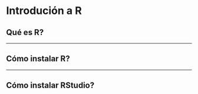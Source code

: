 # Introdución a R {#c2_rpart1}

## Qué es R?


---


## Cómo instalar R?


---


## Cómo instalar RStudio?